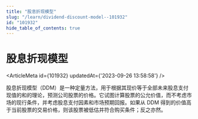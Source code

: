```yaml
---
title: "股息折现模型"
slug: "/learn/dividend-discount-model--101932"
id: "101932"
hide_table_of_contents: true
---
```



# 股息折现模型

<ArticleMeta id={101932} updatedAt={'2023-09-26 13:58:58'} />
<div className='border-solid border-b border-t-0 my-4 border-[var(--ifm-color-gray-300)]' />

股息折现模型（DDM）是一种定量方法，用于根据其现价等于全部未来股息支付现值的和的理论，预测公司股票的价格。它试图计算股票的公允价值，而不考虑市场的现行条件，并考虑股息支付因素和市场预期回报。如果从 DDM 得到的价值高于当前股票的交易价格，则该股票被低估并符合购买条件；反之亦然。

